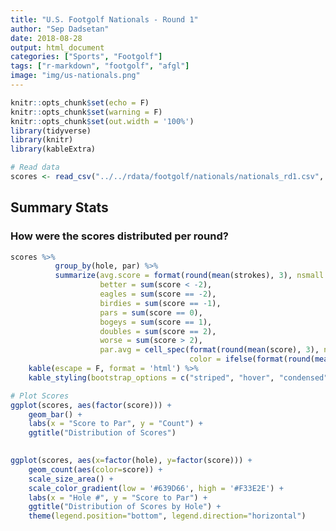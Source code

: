 ```yaml
---
title: "U.S. Footgolf Nationals - Round 1"
author: "Sep Dadsetan"
date: 2018-08-28
output: html_document
categories: ["Sports", "Footgolf"]
tags: ["r-markdown", "footgolf", "afgl"]
image: "img/us-nationals.png"
---
```


```r
knitr::opts_chunk$set(echo = F)
knitr::opts_chunk$set(warning = F)
knitr::opts_chunk$set(out.width = '100%')
library(tidyverse)
library(knitr)
library(kableExtra)

# Read data
scores <- read_csv("../../rdata/footgolf/nationals/nationals_rd1.csv", col_types = c("ciiiiii"), col_names = T)
```

## Summary Stats

### How were the scores distributed per round?

```r
scores %>% 
          group_by(hole, par) %>% 
          summarize(avg.score = format(round(mean(strokes), 3), nsmall = 3), 
                    better = sum(score < -2), 
                    eagles = sum(score == -2), 
                    birdies = sum(score == -1), 
                    pars = sum(score == 0), 
                    bogeys = sum(score == 1), 
                    doubles = sum(score == 2), 
                    worse = sum(score > 2), 
                    par.avg = cell_spec(format(round(mean(score), 3), nsmall = 3), 
                                        color = ifelse(format(round(mean(score), 3), nsmall = 3) > 0, "red", "green"))) %>%
    kable(escape = F, format = 'html') %>%
    kable_styling(bootstrap_options = c("striped", "hover", "condensed", "responsive"))

# Plot Scores
ggplot(scores, aes(factor(score))) + 
    geom_bar() +
    labs(x = "Score to Par", y = "Count") +
    ggtitle("Distribution of Scores")
    
```

```r
ggplot(scores, aes(x=factor(hole), y=factor(score))) + 
    geom_count(aes(color=score)) + 
    scale_size_area() + 
    scale_color_gradient(low = '#639D66', high = '#F33E2E') + 
    labs(x = "Hole #", y = "Score to Par") +
    ggtitle("Distribution of Scores by Hole") + 
    theme(legend.position="bottom", legend.direction="horizontal")
```
